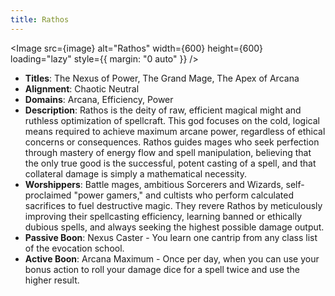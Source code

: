 ```yaml
---
title: Rathos
---
```



<Image src={image} alt="Rathos" width={600} height={600} loading="lazy" style={{ margin: "0 auto" }} />

- **Titles**: The Nexus of Power, The Grand Mage, The Apex of Arcana
- **Alignment**: Chaotic Neutral
- **Domains**: Arcana, Efficiency, Power
- **Description**: Rathos is the deity of raw, efficient magical might and ruthless optimization of spellcraft. This god focuses on the cold, logical means required to achieve maximum arcane power, regardless of ethical concerns or consequences. Rathos guides mages who seek perfection through mastery of energy flow and spell manipulation, believing that the only true good is the successful, potent casting of a spell, and that collateral damage is simply a mathematical necessity.
- **Worshippers**: Battle mages, ambitious Sorcerers and Wizards, self-proclaimed "power gamers," and cultists who perform calculated sacrifices to fuel destructive magic. They revere Rathos by meticulously improving their spellcasting efficiency, learning banned or ethically dubious spells, and always seeking the highest possible damage output.
- **Passive Boon**: Nexus Caster - You learn one cantrip from any class list of the evocation school.
- **Active Boon**: Arcana Maximum - Once per day, when you can use your bonus action to roll your damage dice for a spell twice and use the higher result.
